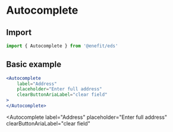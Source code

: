 
# Autocomplete

## Import

```jsx
import { Autocomplete } from '@enefit/eds'
```

## Basic example

```jsx
<Autocomplete
    label="Address"
    placeholder="Enter full address"
    clearButtonAriaLabel="clear field"
>
</Autocomplete>
```

<Autocomplete
    label="Address"
    placeholder="Enter full address"
    clearButtonAriaLabel="clear field"
>
</Autocomplete>
